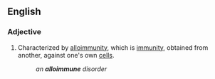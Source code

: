 ==English==

===Adjective===
{{en-adj|-}}
# {{context|pathology|lang=en}} Characterized by [[alloimmunity]], which is [[immunity]], obtained from another, against one's own [[cell]]s.
#: ''an '''alloimmune''' disorder''